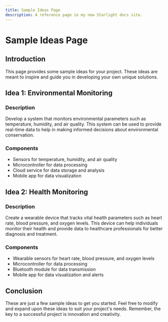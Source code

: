 ```yaml
---
title: Sample Ideas Page
description: A reference page in my new Starlight docs site.
---
```


# Sample Ideas Page

## Introduction

This page provides some sample ideas for your project. These ideas are meant to inspire and guide you in developing your own unique solutions.

## Idea 1: Environmental Monitoring

### Description

Develop a system that monitors environmental parameters such as temperature, humidity, and air quality. This system can be used to provide real-time data to help in making informed decisions about environmental conservation.

### Components

- Sensors for temperature, humidity, and air quality
- Microcontroller for data processing
- Cloud service for data storage and analysis
- Mobile app for data visualization

## Idea 2: Health Monitoring

### Description

Create a wearable device that tracks vital health parameters such as heart rate, blood pressure, and oxygen levels. This device can help individuals monitor their health and provide data to healthcare professionals for better diagnosis and treatment.

### Components

- Wearable sensors for heart rate, blood pressure, and oxygen levels
- Microcontroller for data processing
- Bluetooth module for data transmission
- Mobile app for data visualization and alerts

## Conclusion

These are just a few sample ideas to get you started. Feel free to modify and expand upon these ideas to suit your project's needs. Remember, the key to a successful project is innovation and creativity.
